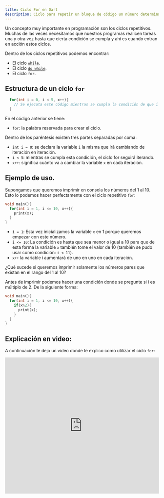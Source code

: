 ```yaml
---
title: Ciclo For en Dart
description: Ciclo para repetir un bloque de código un número determinado de veces.
---
```


Un concepto muy importante en programación son los ciclos repetitivos. Muchas de las veces necesitamos que nuestros programas realicen tareas una y otra vez hasta que cierta condición se cumpla y ahí es cuando entran en acción estos ciclos.

Dentro de los ciclos repetitivos podemos encontrar:
- El ciclo [`while`](https://codingtube.dev/docs/dart/ciclo-while-y-do-while-en-dart).
- El ciclo [`do while`](https://codingtube.dev/docs/dart/ciclo-while-y-do-while-en-dart).
- El ciclo `for`.

## Estructura de un ciclo `for`

```dart
  for(int i = 0, i < 5, x++){
    // Se ejecuta este código mientras se cumpla la condición de que i < 5
  }
```

En el código anterior se tiene:
- `for`: la palabra reservada para crear el ciclo. 

Dentro de los paréntesis existen tres partes separadas por coma:
- `int i = 0`: se declara la variable `i` la misma que irá cambiando de iteración en iteración.
- `i < 5`: mientras se cumpla esta condición, el ciclo for seguirá iterando.
- `x++`: significa cuánto va a cambiar la variable `x` en cada iteración.

## Ejemplo de uso.

Supongamos que queremos imprimir en consola los números del 1 al 10.  Esto lo podemos hacer perfectamente con el ciclo repetitivo `for`:

```dart
void main(){
  for(int i = 1, i <= 10, x++){
    print(x);
  }
}
```

- `i = 1`: Esta vez inicializamos la variable `x` en 1 porque queremos empezar con este número.
- `i <= 10`: La condición es hasta que sea menor o igual a 10 para que de esta forma la variable `x` también tome el valor de 10 (también se pudo usar como condición: `i < 11`).
- `x++` la variable i aumentará de uno en uno en cada iteración.

¿Qué sucede si queremos imprimir solamente los números pares que existan en el rango del 1 al 10?

Antes de imprimir podemos hacer una condición donde se pregunte si i es múltiplo de 2. De la siguiente forma:

```dart
void main(){
  for(int i = 1, i <= 10, x++){
    if(x%2){
      print(x);
    }
  }
}
```

## Explicación en video:

A continuación te dejo un video donde te explico como utilizar el ciclo `for`:

<iframe width="100%" height="444" src="https://www.youtube.com/embed/8Y7HZOpllXs?si=TBZfng3W8ZOd_bRa" title="YouTube video player" frameBorder="0" allow="accelerometer; autoplay; clipboard-write; encrypted-media; gyroscope; picture-in-picture; web-share" referrerPolicy="strict-origin-when-cross-origin" allowFullScreen></iframe>